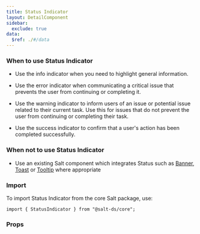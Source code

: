 ```yaml
---
title: Status Indicator
layout: DetailComponent
sidebar:
  exclude: true
data:
  $ref: ./#/data
---
```


### When to use Status Indicator

- Use the info indicator when you need to highlight general information.

- Use the error indicator when communicating a critical issue that prevents the user from continuing or completing it.

- Use the warning indicator to inform users of an issue or potential issue related to their current task. Use this for issues that do not prevent the user from continuing or completing their task.

- Use the success indicator to confirm that a user's action has been completed successfully.

### When not to use Status Indicator

- Use an existing Salt component which integrates Status such as [Banner](/salt/components/banner), [Toast](/salt/components/toast) or [Tooltip](/salt/components/tooltip) where appropriate

### Import

To import Status Indicator from the core Salt package, use:

```
import { StatusIndicator } from "@salt-ds/core";
```

### Props

<PropsTable componentName="StatusIndicator" />
